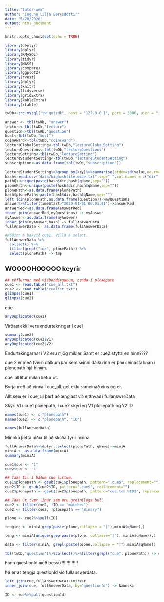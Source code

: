 ```yaml
---
title: "tutor-web"
author: "Ingunn Lilja Bergsdóttir"
date: "5/20/2020"
output: html_document
---
```


```r
knitr::opts_chunk$set(echo = TRUE)
```

```r
library(dbplyr)
library(dplyr)
library(RMySQL)
library(tidyr)
library(MASS)
library(compare)
library(ggplot2)
library(rvest)
library(dplyr)
library(knitr)
library(tidyverse)
library(gridExtra)
library(kableExtra)
library(xtable)
```

```r
twDb<-src_mysql("tw_quizdb", host = "127.0.0.1", port = 3306, user = "ilb8", password = "AIAtKDEMe2S0I")
```

```r
answer <- tbl(twDb, "answer")
lecture<-tbl(twDb,"lecture")
question<-tbl(twDb,"question")
host<-tbl(twDb,"host")
coinAward<-tbl(twDb,"coinAward")
lectureGlobalSetting<-tbl(twDb,"lectureGlobalSetting")
lectureQuestions<-tbl(twDb,"lectureQuestions")
lectureSetting<-tbl(twDb,"lectureSetting")
lectureStudentSetting<-tbl(twDb,"lectureStudentSetting")
subscription<-as.data.frame(tbl(twDb,"subscription"))

lectureStudentSetting%>%group_by(key)%>%summarise(stdev=sd(value,na.rm=T),stdevlog=sd(log2(value),na.rm=T))->stdevs
hash<-read.csv("data/bighashfile.wide.txt",sep=" ",col.names = c("dir","qName","hash","hash2","hash3","numQ","notaType"),na.strings = ".")
pathQ<-unique(paste(hash$dir,hash$qName,sep=""))
plonePath<-unique(paste(hash$dir,hash$qName,sep=""))
plonePath<-as.data.frame(plonePath)
hash$plonePath<-paste(hash$dir,hash$qName,sep="")
left_join(plonePath,as.data.frame(question))->myQuestions
answer%>%filter(timeStart>"2020-01-01 00:01:01")->answerRed
answerRed<-as.data.frame(answerRed)
inner_join(answerRed,myQuestions) -> myAnswer
myAnswer<-as.data.frame(myAnswer)
inner_join(myAnswer,hash) -> fullAnswerData
fullAnswerData <- as.data.frame(fullAnswerData)
```

```r
#Kóðinn á bakvið cue1. Villa á select.
fullAnswerData %>%
  collect() %>%
  filter(grepl("cue", plonePath)) %>%
  select(plonePath) -> tmp
```

## WOOOOHOOOOO keyrir 

```r
## töflurnar með vísbendingunum, benda í plonepath
cue1 <- read.table("cue_all.txt")
cue2 <- read.table("cuelist.txt")
glimpse(cue1)
glimpse(cue2)
```
cue
```r
anyDuplicated(cue1)
```
Virðast ekki vera endurtekningar í cue1

```r
summary(cue2)
anyDuplicated(cue2$V1)
anyDuplicated(cue2$V2)
```
Endurtekingarnar í V2 eru mjög miklar. Samt er cue2 styttri en hinn????

cue 2 er með tveim dálkum þar sem seinni dálkurinn er það seinasta línan í plonepath hjá hinum.

cue_all lítur miklu betur út.

Byrja með að vinna í cue_all, get ekki sameinað eins og er. 

Allt sem er í cue_all þarf að tengjast við eitthvað í fullanswerData

Skýri V1 í cue1 plonepath, í cue2 skýri ég V1 plonepath og V2 ID

```r
names(cue1) <- c("plonepath")
names(cue2) <- c("plonepath", "ID")
```

```r
names(fullAnswerData)
```

Minnka þetta niður til að skoða fyrir minna

```r
fullAnswerData%>%dplyr::select(plonePath, qName)->miniA
miniA <- as.data.frame(miniA)
summary(miniA)
```

```r
cue1$cue <- "1"
cue2$cue <- "1"
```

```r
## Taka til í báðum cue listum.
cue1$plonepath <- gsub(cue1$plonepath, pattern=".cue$", replacement="")
cue2$ID <- gsub(cue2$ID, pattern=".cue$", replacement="")
cue2$plonepath <- gsub(cue2$plonepath, pattern="cue.tex:%ID$", replacement="")
```

```r
## Taka út tvær línur sem eru greinilega bull
cue2 <- filter(cue2, !ID == "matches")
cue2 <- filter(cue2, !plonepath == "Binary")
```

```r
plone <- cue2%>%pull(ID)
```

```r
tenging <- miniA[grep(paste(plone,collapse = "|"),miniA$qName),]
```

```r
teng <- miniA[unique(grep(paste(plone, collapse="|"), miniA$qName)),]
```

```r
data <- filter(miniA, grepl(paste(plone,collapse = "|"),miniA$qName))
```

```r
tbl(twDb,"question")%>%collect()%>%filter(grepl("cue", plonePath)) -> cue
```

Fann questionId með þessu!!!!!!!!!!!!!!

Þá er að tengja questionId við fullanswerdata.

```r
left_join(cue,fullAnswerData)->virkar
inner_join(cue, fullAnswerData, by="questionId") -> kannski
```

```r
ID <- cue%>%pull(questionId)
```

```r

```

